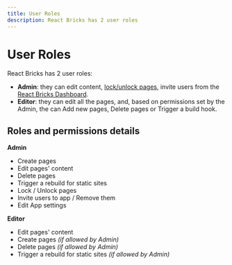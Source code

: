 ```yaml
---
title: User Roles
description: React Bricks has 2 user roles
---
```


# User Roles

React Bricks has 2 user roles:

- **Admin**: they can edit content, [lock/unlock pages](pages#locked-pages), invite users from the [React Bricks Dashboard](/docs/getting-started/react-bricks-dashboard).
- **Editor**: they can edit all the pages, and, based on permissions set by the Admin, the can Add new pages, Delete pages or Trigger a build hook.

## Roles and permissions details

**Admin**

- Create pages
- Edit pages' content
- Delete pages
- Trigger a rebuild for static sites
- Lock / Unlock pages
- Invite users to app / Remove them
- Edit App settings

**Editor**

- Edit pages' content
- Create pages _(if allowed by Admin)_
- Delete pages _(if allowed by Admin)_
- Trigger a rebuild for static sites _(if allowed by Admin)_
